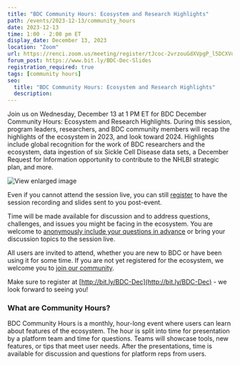 ```yaml
---
title: "BDC Community Hours: Ecosystem and Research Highlights"
path: /events/2023-12-13/community_hours
date: 2023-12-13
time: 1:00 - 2:00 pm ET
display_date: December 13, 2023
location: "Zoom"
url: https://renci.zoom.us/meeting/register/tJcoc-2vrzouGdXVpgP_l5DCXVd1ONu-nNgj
forum_post: https://www.bit.ly/BDC-Dec-Slides
registration_required: true
tags: [community hours]
seo:
  title: "BDC Community Hours: Ecosystem and Research Highlights"
  description:
---
```


Join us on Wednesday, December 13 at 1 PM ET for BDC December Community Hours: Ecosystem and Research Highlights. During this session, program leaders, researchers, and BDC community members will recap the highlights of the ecosystem in 2023, and look toward 2024. Highlights include global recognition for the work of BDC researchers and the ecosystem, data ingestion of six Sickle Cell Disease data sets, a December Request for Information opportunity to contribute to the NHLBI strategic plan, and more.

<div class="twothirds-width-image">
  <img src='./2023-12-13_Community-Hours-graphic.png' alt="View enlarged image"/>
</div>

Even if you cannot attend the session live, you can still [register](http://bit.ly/BDC-Dec) to have the session recording and slides sent to you post-event.

Time will be made available for discussion and to address questions, challenges, and issues you might be facing in the ecosystem. You are welcome to [anonymously include your questions in advance](https://forms.gle/iPifJTM5q2eeKa7UA) or bring your discussion topics to the session live.

All users are invited to attend, whether you are new to BDC or have been using it for some time. If you are not yet registered for the ecosystem, we welcome you to [join our community](/join-bdc/).

Make sure to register at [http://bit.ly/BDC-Dec](http://bit.ly/BDC-Dec) - we look forward to seeing you!

### What are Community Hours?

BDC Community Hours is a monthly, hour-long event where users can learn about features of the ecosystem. The hour is split into time for presentation by a platform team and time for questions. Teams will showcase tools, new features, or tips that meet user needs. After the presentations, time is available for discussion and questions for platform reps from users.